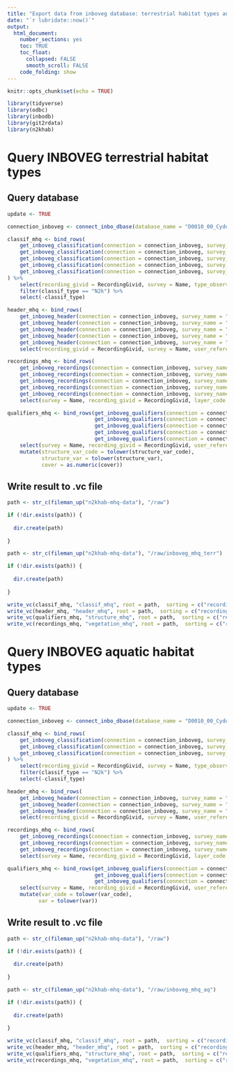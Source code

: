 ```yaml
---
title: "Export data from inboveg database: terrestrial habitat types and aquatic habitat types measured by INBO"
date: "`r lubridate::now()`"
output: 
  html_document:
    number_sections: yes
    toc: TRUE
    toc_float:
      collapsed: FALSE
      smooth_scroll: FALSE
    code_folding: show
---
```


```r
knitr::opts_chunk$set(echo = TRUE)
```

```r
library(tidyverse)
library(odbc)
library(inbodb)
library(git2rdata)
library(n2khab)
```

# Query INBOVEG terrestrial habitat types

## Query database

```r
update <- TRUE
```

```r
 
connection_inboveg <- connect_inbo_dbase(database_name = "D0010_00_Cydonia")

classif_mhq <- bind_rows(
    get_inboveg_classification(connection = connection_inboveg, survey_name = "N2000meetnet_Grasland", collect = TRUE),
    get_inboveg_classification(connection = connection_inboveg, survey_name = "N2000meetnet_Moerassen", collect = TRUE),
    get_inboveg_classification(connection = connection_inboveg, survey_name = "N2000meetnet_Grasland_BHM", collect = TRUE),
    get_inboveg_classification(connection = connection_inboveg, survey_name = "N2000meetnet_Moeras_BHM", collect = TRUE),
    get_inboveg_classification(connection = connection_inboveg, survey_name = "N2000meetnet_Duinen_BHM", collect = TRUE)
) %>%
    select(recording_givid = RecordingGivid, survey = Name, type_observed = Classif, classif_type = ActionGroup, classif_key = ListName, type_cover = Cover) %>%
    filter(classif_type == "N2k") %>%
    select(-classif_type)

header_mhq <- bind_rows(
    get_inboveg_header(connection = connection_inboveg, survey_name = "N2000meetnet_Grasland", collect = TRUE),
    get_inboveg_header(connection = connection_inboveg, survey_name = "N2000meetnet_Moerassen", collect = TRUE),
    get_inboveg_header(connection = connection_inboveg, survey_name = "N2000meetnet_Grasland_BHM", collect = TRUE),
    get_inboveg_header(connection = connection_inboveg, survey_name = "N2000meetnet_Moeras_BHM", collect = TRUE),
    get_inboveg_header(connection = connection_inboveg, survey_name = "N2000meetnet_Duinen_BHM", collect = TRUE)) %>%
    select(recording_givid = RecordingGivid, survey = Name, user_reference = UserReference, area = Area, vague_date_begin = VagueDateBegin, vague_date_end = VagueDateEnd, latitude = Latitude, longitude = Longitude)

recordings_mhq <- bind_rows(
    get_inboveg_recordings(connection = connection_inboveg, survey_name = "N2000meetnet_Grasland", collect = TRUE),
    get_inboveg_recordings(connection = connection_inboveg, survey_name = "N2000meetnet_Moerassen", collect = TRUE),
    get_inboveg_recordings(connection = connection_inboveg, survey_name = "N2000meetnet_Grasland_BHM", collect = TRUE),
    get_inboveg_recordings(connection = connection_inboveg, survey_name = "N2000meetnet_Moeras_BHM", collect = TRUE),
    get_inboveg_recordings(connection = connection_inboveg, survey_name = "N2000meetnet_Duinen_BHM", collect = TRUE)) %>%
    select(survey = Name, recording_givid = RecordingGivid, layer_code = LayerCode, layer_cover = CoverCode, name_original = OrignalName, name_scientific = ScientificName, phenology_code = PhenologyCode, species_cover_code = CoverageCode, species_cover = PctValue, scale = RecordingScale)

qualifiers_mhq <- bind_rows(get_inboveg_qualifiers(connection = connection_inboveg, survey_name = "N2000meetnet_Grasland", qualifier_type = "MQ"),
                            get_inboveg_qualifiers(connection = connection_inboveg, survey_name = "N2000meetnet_Moerassen", qualifier_type = "MQ"),
                            get_inboveg_qualifiers(connection = connection_inboveg, survey_name = "N2000meetnet_Grasland_BHM", qualifier_type = "MQ"),
                            get_inboveg_qualifiers(connection = connection_inboveg, survey_name = "N2000meetnet_Moeras_BHM", qualifier_type = "MQ"),
                            get_inboveg_qualifiers(connection = connection_inboveg, survey_name = "N2000meetnet_Duinen_BHM", qualifier_type = "MQ")) %>%
    select(survey = Name, recording_givid = RecordingGivid, user_reference = UserReference, structure_var_code = Q2Code, structure_var = Q2Description, cover = Q3Description) %>%
    mutate(structure_var_code = tolower(structure_var_code),
           structure_var = tolower(structure_var),
           cover = as.numeric(cover))

```

## Write result to .vc file

```r

path <- str_c(fileman_up("n2khab-mhq-data"), "/raw")

if (!dir.exists(path)) {
    
  dir.create(path)  
    
}

path <- str_c(fileman_up("n2khab-mhq-data"), "/raw/inboveg_mhq_terr")

if (!dir.exists(path)) {
    
  dir.create(path)  
    
}

write_vc(classif_mhq, "classif_mhq", root = path,  sorting = c("recording_givid", "type_observed"), strict = FALSE)
write_vc(header_mhq, "header_mhq", root = path,  sorting = c("recording_givid"), strict = FALSE)
write_vc(qualifiers_mhq, "structure_mhq", root = path,  sorting = c("recording_givid", "structure_var"))
write_vc(recordings_mhq, "vegetation_mhq", root = path,  sorting = c("recording_givid", "layer_code", "name_scientific"))
```

# Query INBOVEG aquatic habitat types

## Query database

```r
update <- TRUE
```

```r
 
connection_inboveg <- connect_inbo_dbase(database_name = "D0010_00_Cydonia")

classif_mhq <- bind_rows(
    get_inboveg_classification(connection = connection_inboveg, survey_name = "HT31xx_LSVI_StilstaandeWateren", collect = TRUE),
    get_inboveg_classification(connection = connection_inboveg, survey_name = "HT31xx_Plassen", collect = TRUE),
    get_inboveg_classification(connection = connection_inboveg, survey_name = "HT3260", collect = TRUE)
) %>%
    select(recording_givid = RecordingGivid, survey = Name, type_observed = Classif, classif_type = ActionGroup, classif_key = ListName, type_cover = Cover) %>%
    filter(classif_type == "N2k") %>%
    select(-classif_type)

header_mhq <- bind_rows(
    get_inboveg_header(connection = connection_inboveg, survey_name = "HT31xx_LSVI_StilstaandeWateren", collect = TRUE),
    get_inboveg_header(connection = connection_inboveg, survey_name = "HT31xx_Plassen", collect = TRUE),
    get_inboveg_header(connection = connection_inboveg, survey_name = "HT3260", collect = TRUE)) %>%
    select(recording_givid = RecordingGivid, survey = Name, user_reference = UserReference, area = Area, vague_date_begin = VagueDateBegin, vague_date_end = VagueDateEnd, latitude = Latitude, longitude = Longitude)

recordings_mhq <- bind_rows(
    get_inboveg_recordings(connection = connection_inboveg, survey_name = "HT31xx_LSVI_StilstaandeWateren", collect = TRUE),
    get_inboveg_recordings(connection = connection_inboveg, survey_name = "HT31xx_Plassen", collect = TRUE),
    get_inboveg_recordings(connection = connection_inboveg, survey_name = "HT3260", collect = TRUE)) %>%
    select(survey = Name, recording_givid = RecordingGivid, layer_code = LayerCode, layer_cover = CoverCode, name_original = OrignalName, name_scientific = ScientificName, phenology_code = PhenologyCode, species_cover_code = CoverageCode, species_cover = PctValue, scale = RecordingScale)

qualifiers_mhq <- bind_rows(get_inboveg_qualifiers(connection = connection_inboveg, survey_name = "HT31xx_LSVI_StilstaandeWateren", qualifier_type = "MQ"),
                            get_inboveg_qualifiers(connection = connection_inboveg, survey_name = "HT31xx_Plassen", qualifier_type = "MQ"),
                            get_inboveg_qualifiers(connection = connection_inboveg, survey_name = "HT3260", qualifier_type = "MQ")) %>%
    select(survey = Name, recording_givid = RecordingGivid, user_reference = UserReference, var_code = Q2Code, var = Q2Description, var_description_or_value = Q3Description, value = Elucidation) %>%
    mutate(var_code = tolower(var_code),
          var = tolower(var))

```

## Write result to .vc file

```r

path <- str_c(fileman_up("n2khab-mhq-data"), "/raw")

if (!dir.exists(path)) {
    
  dir.create(path)  
    
}

path <- str_c(fileman_up("n2khab-mhq-data"), "/raw/inboveg_mhq_aq")

if (!dir.exists(path)) {
    
  dir.create(path)  
    
}

write_vc(classif_mhq, "classif_mhq", root = path,  sorting = c("recording_givid", "type_observed"), strict = FALSE)
write_vc(header_mhq, "header_mhq", root = path,  sorting = c("recording_givid"), strict = FALSE)
write_vc(qualifiers_mhq, "structure_mhq", root = path,  sorting = c("recording_givid", "var"))
write_vc(recordings_mhq, "vegetation_mhq", root = path,  sorting = c("recording_givid", "layer_code", "name_scientific"))
```